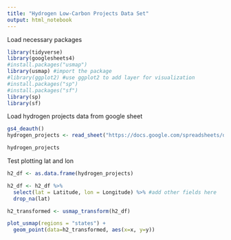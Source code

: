 ```yaml
---
title: "Hydrogen Low-Carbon Projects Data Set"
output: html_notebook
---
```


Load necessary packages
```r
library(tidyverse)
library(googlesheets4)
#install.packages("usmap")
library(usmap) #import the package
#library(ggplot2) #use ggplot2 to add layer for visualization
#install.packages("sp")
#install.packages("sf")
library(sp)
library(sf)

```

Load hydrogen projects data from google sheet
```r
gs4_deauth()
hydrogen_projects <- read_sheet("https://docs.google.com/spreadsheets/d/17YCMTTdN7yf_oA8eriyD9tPt1SePWWQmj-AvJY5lbiE/edit#gid=1245935679", sheet = "Projects")

hydrogen_projects
```

Test plotting lat and lon
```r
h2_df <- as.data.frame(hydrogen_projects)

h2_df <- h2_df %>% 
  select(lat = Latitude, lon = Longitude) %>% #add other fields here
  drop_na(lat) 

h2_transformed <- usmap_transform(h2_df)

plot_usmap(regions = "states") + 
  geom_point(data=h2_transformed, aes(x=x, y=y))



```

